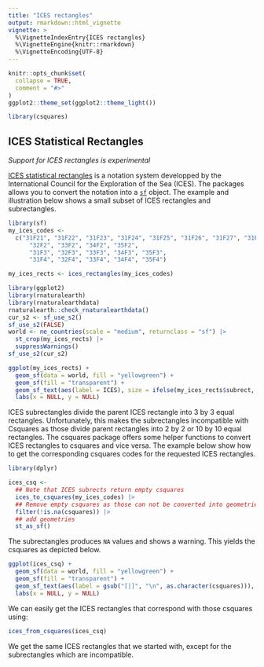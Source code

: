 ```yaml
---
title: "ICES rectangles"
output: rmarkdown::html_vignette
vignette: >
  %\VignetteIndexEntry{ICES rectangles}
  %\VignetteEngine{knitr::rmarkdown}
  %\VignetteEncoding{UTF-8}
---
```


```r
knitr::opts_chunk$set(
  collapse = TRUE,
  comment = "#>"
)
ggplot2::theme_set(ggplot2::theme_light())
```

```r
library(csquares)
```

## ICES Statistical Rectangles

_Support for ICES rectangles is experimental_

[ICES statistical rectangles](https://en.wikipedia.org/wiki/ICES_Statistical_Rectangles) is
a notation system developped by the International Council for the Exploration of the Sea (ICES).
The packages allows you to convert the notation into a [`sf`](https://r-spatial.github.io/sf/)
object. The example and illustration below shows a small subset of ICES rectangles and subrectangles.

```r
library(sf)
my_ices_codes <-
  c("31F21", "31F22", "31F23", "31F24", "31F25", "31F26", "31F27", "31F28", "31F29",
      "32F2", "33F2", "34F2", "35F2",
      "31F3", "32F3", "33F3", "34F3", "35F3",
      "31F4", "32F4", "33F4", "34F4", "35F4")

my_ices_rects <- ices_rectangles(my_ices_codes)
```

```r
library(ggplot2)
library(rnaturalearth)
library(rnaturalearthdata)
rnaturalearth::check_rnaturalearthdata()
cur_s2 <- sf_use_s2()
sf_use_s2(FALSE)
world <- ne_countries(scale = "medium", returnclass = "sf") |>
  st_crop(my_ices_rects) |>
  suppressWarnings()
sf_use_s2(cur_s2)

ggplot(my_ices_rects) +
  geom_sf(data = world, fill = "yellowgreen") +
  geom_sf(fill = "transparent") +
  geom_sf_text(aes(label = ICES), size = ifelse(my_ices_rects$subrect, 2, 4)) +
  labs(x = NULL, y = NULL)
```

ICES subrectangles divide the parent ICES rectangle into 3 by 3 equal rectangles. Unfortunately, this
makes the subrectangles incompatible with Csquares as those divide parent rectangles into 2 by 2 or 10 by 10
equal rectangles. The csquares package offers some helper functions to convert ICES rectangles to csquares
and vice versa. The example below show how to get the corresponding csquares codes for
the requested ICES rectangles.

```r
library(dplyr)

ices_csq <-
  ## Note that ICES subrects return empty csquares
  ices_to_csquares(my_ices_codes) |>
  ## Remove empty csquares as those can not be converted into geometries
  filter(!is.na(csquares)) |>
  ## add geometries
  st_as_sf()
```

The subrectangles produces `NA` values and shows a warning. This yields the csquares
as depicted below.

```r
ggplot(ices_csq) +
  geom_sf(data = world, fill = "yellowgreen") +
  geom_sf(fill = "transparent") +
  geom_sf_text(aes(label = gsub("[|]", "\n", as.character(csquares))), angle = 30, size = 3) +
  labs(x = NULL, y = NULL)

```

We can easily get the ICES rectangles that correspond with those csquares using:

```r
ices_from_csquares(ices_csq)
```

We get the same ICES rectangles that we started with, except for the subrectangles
which are incompatible.